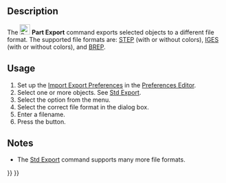 <languages/>
<translate>

<!--T:11-->
{{Docnav
|[[Part_Import|Import]]
|[[Part_BoxSelection|BoxSelection]]
|[[Part_Workbench|Part]]
|IconL=Part_Import.svg
|IconR=Part_BoxSelection.svg
|IconC=Workbench_Part.svg
}}

<!--T:2-->
{{GuiCommand
|Name=Part Export‎
|MenuLocation=Part → Export CAD file..
|Workbenches=[[Part_Workbench|Part]]
|SeeAlso=[[Std_Export|Std Export]], [[Import_Export|Import Export]]
}}

==Description== <!--T:3--> 

<!--T:7-->
The [[Image:Part_Export.svg|24px]] '''Part Export''' command exports selected objects to a different file format. The supported file formats are: [https://en.wikipedia.org/wiki/Step_file STEP] (with or without colors), [https://en.wikipedia.org/wiki/IGES IGES] (with or without colors), and [https://en.wikipedia.org/wiki/BREP BREP].

==Usage== <!--T:4-->

<!--T:8-->
# Set up the [[Import_Export_Preferences|Import Export Preferences]] in the [[Preferences Editor|Preferences Editor]].
# Select one or more objects. See [[Std_Export#Usage|Std Export]].
# Select the {{MenuCommand|Part → [[Image:Part_Export.svg|16px]] Export CAD file...}} option from the menu.
# Select the correct file format in the dialog box.
# Enter a filename.
# Press the {{Button|Save}} button.

==Notes== <!--T:15-->

<!--T:16-->
* The [[Std_Export|Std Export]] command supports many more file formats.


<!--T:12-->
{{Docnav
|[[Part_Import|Import]]
|[[Part_BoxSelection|BoxSelection]]
|[[Part_Workbench|Part]]
|IconL=Part_Import.svg
|IconR=Part_BoxSelection.svg
|IconC=Workbench_Part.svg
}}

</translate>
{{Part_Tools_navi{{#translation:}}}}
{{Userdocnavi{{#translation:}}}}